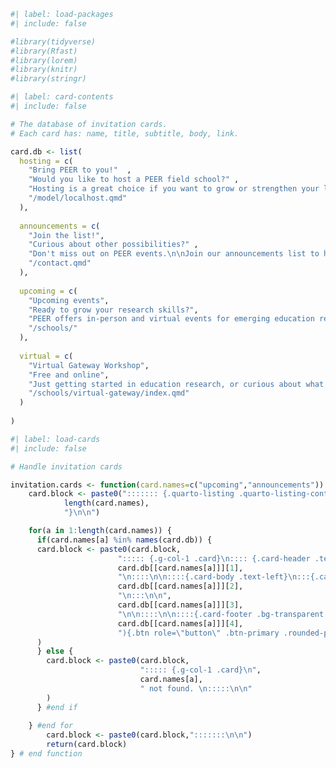 ```r
#| label: load-packages
#| include: false

#library(tidyverse)
#library(Rfast)
#library(lorem)
#library(knitr)
#library(stringr)
```

```r
#| label: card-contents
#| include: false

# The database of invitation cards. 
# Each card has: name, title, subtitle, body, link. 

card.db <- list(
  hosting = c(
    "Bring PEER to you!"  ,                                                                                                                                                                                                               
    "Would you like to host a PEER field school?" ,                                                                                                                                                                                       
    "Hosting is a great choice if you want to grow or strengthen your local community.  Regional field schools typically cover our foundational material over 4-6 days.  We’ll work with you to make sure our workshops meet your needs.",
    "/model/localhost.qmd"     
  ),
  
  announcements = c(
    "Join the list!",                                                                                                                              
    "Curious about other possibilities?" ,                                                                                                         
    "Don't miss out on PEER events.\n\nJoin our announcements list to hear about upcoming field schools, virtual gateways, and other PEER events.",
    "/contact.qmd"     
  ),
  
  upcoming = c(
    "Upcoming events",
    "Ready to grow your research skills?",
    "PEER offers in-person and virtual events for emerging education researchers.  Just getting started in education research, or curious about what PEER is like? Join us for a 90-minute virtual gateway workshop.  Ready for a longer experience?  Apply for an upcoming field school.",
    "/schools/"
  ),
  
  virtual = c(
    "Virtual Gateway Workshop",
    "Free and online",
    "Just getting started in education research, or curious about what PEER is like? Join us for a 90-minute virtual gateway workshop.",
    "/schools/virtual-gateway/index.qmd"
  )
  
)

```

```r
#| label: load-cards
#| include: false

# Handle invitation cards

invitation.cards <- function(card.names=c("upcoming","announcements")) {
	card.block <- paste0("::::::: {.quarto-listing .quarto-listing-container-grid .list .grid .quarto-listing-cols-",
			length(card.names),
			"}\n\n")

	for(a in 1:length(card.names)) {
	  if(card.names[a] %in% names(card.db)) {
      card.block <- paste0(card.block,
                        "::::: {.g-col-1 .card}\n:::: {.card-header .text-center .card-title .bg-primary}\n### ",
                        card.db[[card.names[a]]][1],
                        "\n::::\n\n::::{.card-body .text-left}\n:::{.card-subtitle .mb-2 .text-primary}\n",
                        card.db[[card.names[a]]][2],
                        "\n:::\n\n",
                        card.db[[card.names[a]]][3],
                        "\n\n::::\n\n::::{.card-footer .bg-transparent .border-top-0}\n\n:::{.more-info-button .text-center}\n\n[  ", card.db[[card.names[a]]][1], "  ](",
                        card.db[[card.names[a]]][4],
                        "){.btn role=\"button\" .btn-primary .rounded-pill}\n:::\n::::\n:::::\n\n"
      )
	  } else {
	    card.block <- paste0(card.block,
	                         "::::: {.g-col-1 .card}\n",
	                         card.names[a],
	                         " not found. \n:::::\n\n"
	    )
	  } #end if
	  
	} #end for
		card.block <- paste0(card.block,":::::::\n\n")
		return(card.block)
} # end function



```
